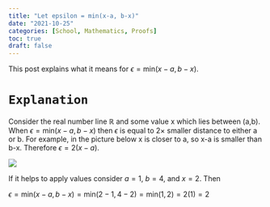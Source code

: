 ```yaml
---
title: "Let epsilon = min(x-a, b-x)"
date: "2021-10-25"
categories: [School, Mathematics, Proofs]
toc: true
draft: false
---
```


This post explains what it means for $\epsilon=\text{min}(x-a,b-x)$. 

# `Explanation`

Consider the real number line $\mathbb{R}$ and some value x which lies between (a,b). When $\epsilon=\text{min}(x-a,b-x)$ then $\epsilon$ is equal to $2\times$ smaller distance to either a or b. For example, in the picture below x is closer to a, so x-a is smaller than b-x. Therefore $\epsilon=2(x-a)$. 

![](epsilon.png)

If it helps to apply values consider $a=1$, $b=4$, and $x=2$. Then 

$\epsilon=\text{min}(x-a,b-x)=\text{min}(2-1,4-2)=\text{min}(1,2)=2(1)=2$